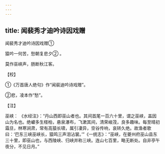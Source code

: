 ```yaml
---
---
---
```

title: 闻裴秀才迪吟诗因戏赠
---



闻裴秀才迪吟诗因戏赠①


猿吟一何苦，愁朝复悲夕② 。

莫作巫峡声，肠断秋江客。

【校】

①《万首唐人绝句》作“闻裴迪吟诗戏赠”。

②悲，凌本作“愁”。

【注】

巫峡： 《水经注》：“丹山西即巫山者也。其间首尾一百六十里，谓之巫峡，盖因山为名也。绝巘多生柽柏，悬泉瀑布，飞漱其间，清荣峻茂，良多趣味。每至晴初霜旦，林寒涧肃，常有高猿长啸，属引凄异，空谷传响，哀转久绝。故渔者歌曰：‘巴东三峡巫峡长，猿鸣三声泪沾裳。’”《一统志》：“巫峡，在夔州府巫山县东三十里，即巫山也，与西陵峡、归峡并称三峡。连山七百里，略无断处。自非亭午夜分，不见日月。”